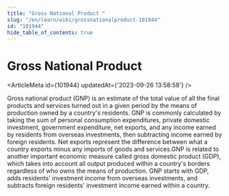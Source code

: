 ```yaml
---
title: "Gross National Product "
slug: "/en/learn/wiki/grossnationalproduct-101944"
id: "101944"
hide_table_of_contents: true
---
```



# Gross National Product 

<ArticleMeta id={101944} updatedAt={'2023-09-26 13:58:58'} />
<div className='border-solid border-b border-t-0 my-4 border-[var(--ifm-color-gray-300)]' />

Gross national product (GNP) is an estimate of the total value of all the final products and services turned out in a given period by the means of production owned by a country's residents. GNP is commonly calculated by taking the sum of personal consumption expenditures, private domestic investment, government expenditure, net exports, and any income earned by residents from overseas investments, then subtracting income earned by foreign residents. Net exports represent the difference between what a country exports minus any imports of goods and services.GNP is related to another important economic measure called gross domestic product (GDP), which takes into account all output produced within a country's borders regardless of who owns the means of production. GNP starts with GDP, adds residents' investment income from overseas investments, and subtracts foreign residents' investment income earned within a country.
